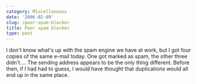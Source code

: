 ```yaml
---
category: Miscellaneous
date: '2006-02-09'
slug: /poor-spam-blocker
title: Poor spam blocker
type: post
---
```



I don't know what's up with the spam engine we have at work, but I
got four copies of the same e-mail today. One got marked as spam,
the other three didn't.... The sending address appears to be the
only thing different. Before then, if I had had to guess, I would
have thought that duplications would all end up in the same place.